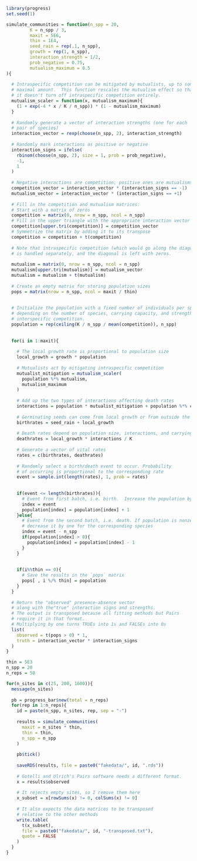```r
library(progress)
set.seed(1)
```

```r

simulate_communities = function(n_spp = 20,
         K = n_spp / 3,
         maxit = 5E6,
         thin = 1E4,
         seed_rain = rep(.1, n_spp),
         growth = rep(1, n_spp),
         interaction_strength = 1/2,
         prob_negative = 0.75,
         mutualism_maximum = 0.5
){
  
  # Intraspecific competition can be mitigated by mutualists, up to some
  # maximal amount.  This function rescales the mutualism effect so that
  # it doesn't turn off intraspecific competition entirely.
  mutualism_scaler = function(x, mutualism_maximum){
    (1 + exp(-4 * x / K / n_spp)) * (1 - mutualism_maximum)
  }
  
  # Randomly generate a vector of interaction strengths (one for each 
  # pair of species)
  interaction_vector = rexp(choose(n_spp, 2), interaction_strength)
  
  # Randomly mark interactions as positive or negative
  interaction_signs = ifelse(
    rbinom(choose(n_spp, 2), size = 1, prob = prob_negative),
    -1, 
    1
  )
  
  # Negative interactions are competition; positive ones are mutualisms
  competition_vector = interaction_vector * (interaction_signs == -1)
  mutualism_vector = interaction_vector * (interaction_signs == +1)
  
  # Fill in the competition and mutualism matrices:
  # Start with a matrix of zeros
  competition = matrix(0, nrow = n_spp, ncol = n_spp)
  # Fill in the upper triangle with the appropriate interaction vector
  competition[upper.tri(competition)] = competition_vector
  # Symmetrize the matrix by adding it to its transpose
  competition = competition + t(competition)
  
  # Note that intraspecific competition (which would go along the diagonal)
  # is handled separately, and the diagonal is left with zeros.
  
  mutualism = matrix(0, nrow = n_spp, ncol = n_spp)
  mutualism[upper.tri(mutualism)] = mutualism_vector
  mutualism = mutualism + t(mutualism)
  
  # Create an empty matrix for storing population sizes
  pops = matrix(nrow = n_spp, ncol = maxit / thin)
  
  
  # Initialize the population with a fixed number of individuals per species,
  # depending on the number of species, carrying capacity, and strength of
  # interspecific competition.
  population = rep(ceiling(K / n_spp / mean(competition)), n_spp)
  
  
  for(i in 1:maxit){
    
    # The local growth rate is proportional to population size
    local_growth = growth * population
    
    # Mutualists act by mitigating intraspecific competition
    mutualist_mitigation = mutualism_scaler(
      population %*% mutualism, 
      mutualism_maximum
    )
    
    # Add up the two types of interactions affecting death rates
    interactions = population * mutualist_mitigation + population %*% competition
    
    # Germinating seeds can come from local growth or from outside the system
    birthrates = seed_rain + local_growth
    
    # Death rates depend on population size, interactions, and carrying capacity
    deathrates = local_growth * interactions / K
    
    # Generate a vector of vital rates
    rates = c(birthrates, deathrates)
    
    # Randomly select a birth/death event to occur. Probability
    # of occurring is proportional to the corresponding rate
    event = sample.int(length(rates), 1, prob = rates)
    
    
    if(event <= length(birthrates)){
      # Event from first batch, i.e. birth.  Increase the population by one
      index = event
      population[index] = population[index] + 1
    }else{
      # Event from the second batch, i.e. death. If population is nonzero,
      # decrease it by one for the corresponding species
      index = event - n_spp
      if(population[index] > 0){
        population[index] = population[index] - 1
      }
    }
    
    
    if(i%%thin == 0){
      # Save the results in the `pops` matrix
      pops[ , i %/% thin] = population
    }
  }
  
  # Return the "observed" presence-absence vector
  # along with the"true" interaction signs and strengths.
  # The output is transposed because all fitting methods but Pairs
  # require it in that format.
  # Multiplying by one turns TRUEs into 1s and FALSEs into 0s
  list(
    observed = t(pops > 0) * 1,
    truth = interaction_vector * interaction_signs
  )
}
```

```r
thin = 5E3
n_spp = 20
n_reps = 50

for(n_sites in c(25, 200, 1600)){
  message(n_sites)
  
  pb = progress_bar$new(total = n_reps)
  for(rep in 1:n_reps){
    id = paste(n_spp, n_sites, rep, sep = "-")
    
    results = simulate_communities(
      maxit = n_sites * thin, 
      thin = thin, 
      n_spp = n_spp
    )
    
    pb$tick()
    
    saveRDS(results, file = paste0("fakedata/", id, ".rds"))
    
    # Gotelli and Ulrich's Pairs software needs a different format.
    x = results$observed
    
    # It rejects empty sites, so I remove them here
    x_subset = x[rowSums(x) != 0, colSums(x) != 0]
    
    # It also expects the data matrices to be transposed
    # relative to the other methods
    write.table(
      t(x_subset), 
      file = paste0("fakedata/", id, "-transposed.txt"), 
      quote = FALSE
    )
  }
}
```

